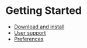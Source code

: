 # Getting Started

  - [Download and install](../getting-started/download-and-install)
  - [User support](./getting-started/user-support)
  - [Preferences](./getting-started/preferences)








